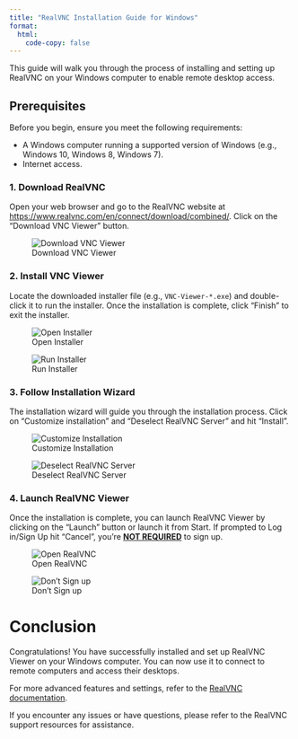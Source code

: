 ```yaml
---
title: "RealVNC Installation Guide for Windows"
format: 
  html:
    code-copy: false
---
```


<html>
<head>
    <style>
        body {
            -webkit-user-select: none; /* Safari */
            -moz-user-select: none; /* Firefox */
            -ms-user-select: none; /* IE10+/Edge */
            user-select: none; /* Standard */
        }
    </style>
</head>
<body>

<!-- # RealVNC Installation Guide for Windows -->

This guide will walk you through the process of installing and setting up RealVNC on your Windows computer to enable remote desktop access.

## Prerequisites

Before you begin, ensure you meet the following requirements:

- A Windows computer running a supported version of Windows (e.g., Windows 10, Windows 8, Windows 7).
- Internet access.

### 1. Download RealVNC

Open your web browser and go to the RealVNC website at [https://www.realvnc.com/en/connect/download/combined/](https://www.realvnc.com/en/connect/download/combined/). Click on the "Download VNC Viewer" button.

![Download VNC Viewer](images/screenshots/realvnc-windows/screenshot-1.png)


### 2. Install VNC Viewer

Locate the downloaded installer file (e.g., `VNC-Viewer-*.exe`) and double-click it to run the installer.
Once the installation is complete, click "Finish" to exit the installer.

![Open Installer](images/screenshots/realvnc-windows/screenshot-5.png)

![Run Installer](images/screenshots/realvnc-windows/screenshot-2.png)

### 3. Follow Installation Wizard

The installation wizard will guide you through the installation process. Click on "Customize installation" and "Deselect RealVNC Server" and hit "Install".

![Customize Installation](images/screenshots/realvnc-windows/screenshot-3.png)

![Deselect RealVNC Server](images/screenshots/realvnc-windows/screenshot-4.png)


### 4. Launch RealVNC Viewer

Once the installation is complete, you can launch RealVNC Viewer by clicking on the "Launch" button or launch it from Start. If prompted to Log in/Sign Up hit "Cancel", you're **<u>NOT REQUIRED</u>** to sign up.

![Open RealVNC](images/screenshots/realvnc-mac/screenshot-6.png)

![Don't Sign up](images/screenshots/realvnc-windows/screenshot-6.png)

# Conclusion

Congratulations! You have successfully installed and set up RealVNC Viewer on your Windows computer. You can now use it to connect to remote computers and access their desktops.

For more advanced features and settings, refer to the [RealVNC documentation](https://www.realvnc.com/documentation/viewer/latest/).

If you encounter any issues or have questions, please refer to the RealVNC support resources for assistance.

<!-- <br><br>
<footer>
  <p><small><small><small><small>This is a Quarto website. To learn more about Quarto websites visit <https://quarto.org/docs/websites>.<br>
  Author: Kartik Bulusu<br>
  Contact: <a href="mailto:bulusu@gwu.edu">bulusu</a><br>
  &copy; 2023 All rights reserved</small></small></small></small></p>
</footer> -->